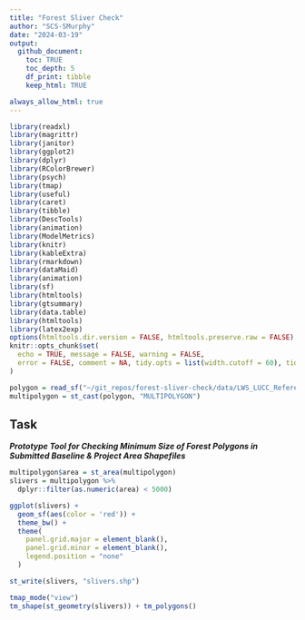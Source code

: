 ```yaml
---
title: "Forest Sliver Check"
author: "SCS-SMurphy"
date: "2024-03-19"
output: 
  github_document:
    toc: TRUE
    toc_depth: 5
    df_print: tibble
    keep_html: TRUE

always_allow_html: true
---
```


```r
library(readxl)
library(magrittr)
library(janitor)
library(ggplot2)
library(dplyr)
library(RColorBrewer)
library(psych)
library(tmap)
library(useful)
library(caret)
library(tibble)
library(DescTools)
library(animation)
library(ModelMetrics)
library(knitr)
library(kableExtra)
library(rmarkdown)
library(dataMaid)
library(animation)
library(sf)
library(htmltools)
library(gtsummary)
library(data.table)
library(htmltools)
library(latex2exp)
options(htmltools.dir.version = FALSE, htmltools.preserve.raw = FALSE)
knitr::opts_chunk$set(
  echo = TRUE, message = FALSE, warning = FALSE,
  error = FALSE, comment = NA, tidy.opts = list(width.cutoff = 60), tidy = "styler"
)
```

```r
polygon = read_sf("~/git_repos/forest-sliver-check/data/LWS_LUCC_Reference_Region_2009_2015_2018.shp")
multipolygon = st_cast(polygon, "MULTIPOLYGON")
```

## Task

***Prototype Tool for Checking Minimum Size of Forest Polygons in Submitted Baseline & Project Area Shapefiles***

```r
multipolygon$area = st_area(multipolygon)
slivers = multipolygon %>%
  dplyr::filter(as.numeric(area) < 5000)

ggplot(slivers) +
  geom_sf(aes(color = 'red')) + 
  theme_bw() +
  theme(
    panel.grid.major = element_blank(),
    panel.grid.minor = element_blank(),
    legend.position = "none"
  )
```

```r
st_write(slivers, "slivers.shp")
```

```r
tmap_mode("view")
tm_shape(st_geometry(slivers)) + tm_polygons()
```

